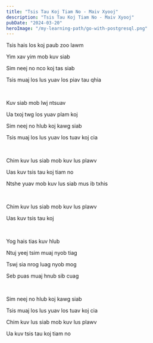 ```yaml
---
title: "Tsis Tau Koj Tiam No - Maiv Xyooj"
description: "Tsis Tau Koj Tiam No - Maiv Xyooj"
pubDate: "2024-03-20"
heroImage: "/my-learning-path/go-with-postgresql.png"
---
```


Tsis hais los koj paub zoo lawm

Yim xav yim mob kuv siab

Sim neej no nco koj tas siab

Tsis muaj los lus yuav los piav tau qhia

<br />

Kuv siab mob lwj ntsuav

Ua txoj twg los yuav plam koj

Sim neej no hlub koj kawg siab

Tsis muaj los lus yuav los tuav koj cia

<br />

Chim kuv lus siab mob kuv lus plawv

Uas kuv tsis tau koj tiam no

Ntshe yuav mob kuv lus siab mus ib txhis

<br />

Chim kuv lus siab mob kuv lus plawv

Uas kuv tsis tau koj

<br />

Yog hais tias kuv hlub

Ntuj yeej tsim muaj nyob tiag

Tswj sia nrog luag nyob mog

Seb puas muaj hnub sib cuag

<br />

Sim neej no hlub koj kawg siab

Tsis muaj los lus yuav los tuav koj cia

Chim kuv lus siab mob kuv lus plawv

Ua kuv tsis tau koj tiam no
